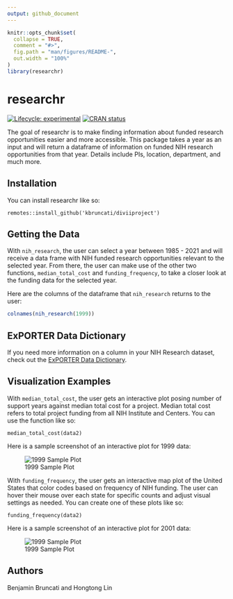 ```yaml
---
output: github_document
---
```


<!-- README.md is generated from README.Rmd. Please edit that file -->

```r
knitr::opts_chunk$set(
  collapse = TRUE,
  comment = "#>",
  fig.path = "man/figures/README-",
  out.width = "100%"
)
library(researchr)
```

# researchr

<!-- badges: start -->
[![Lifecycle: experimental](https://img.shields.io/badge/lifecycle-experimental-orange.svg)](https://lifecycle.r-lib.org/articles/stages.html#experimental)
[![CRAN status](https://www.r-pkg.org/badges/version/kbruncati)](https://CRAN.R-project.org/package=researchr)
<!-- badges: end -->

The goal of researchr is to make finding information about funded research opportunities easier and more accessible. This package takes a year as an input and will return a dataframe of information on funded NIH research opportunities from that year. Details include PIs, location, department, and much more.  

## Installation

You can install researchr like so:

```
remotes::install_github('kbruncati/diviiproject')
```

## Getting the Data

With `nih_research`, the user can select a year between 1985 - 2021 and will receive a data frame with NIH funded research opportunities relevant to the selected year. From there, the user can make use of the other two functions, `median_total_cost` and `funding_frequency`, to take a closer look at the funding data for the selected year.

Here are the columns of the dataframe that `nih_research` returns to the user:

```r
colnames(nih_research(1999)) 
```

## ExPORTER Data Dictionary

If you need more information on a column in your NIH Research dataset, check out the [ExPORTER Data Dictionary](https://report.nih.gov/exporter-data-dictionary).

## Visualization Examples

With `median_total_cost`, the user gets an interactive plot posing number of support years against median total cost for a project. Median total cost refers to total project funding from all NIH Institute and Centers. You can use the function like so:

```
median_total_cost(data2)
```

Here is a sample screenshot of an interactive plot for 1999 data:

![1999 Sample Plot](sample plots/1999 median_total_cost.png) 

With `funding_frequency`, the user gets an interactive map plot of the United States that color codes based on frequency of NIH funding. The user can hover their mouse over each state for specific counts and adjust visual settings as needed. You can create one of these plots like so:

```
funding_frequency(data2)
```

Here is a sample screenshot of an interactive plot for 2001 data:

![1999 Sample Plot](sample plots/1999_funding_frequency.png)

## Authors

Benjamin Bruncati and Hongtong Lin

